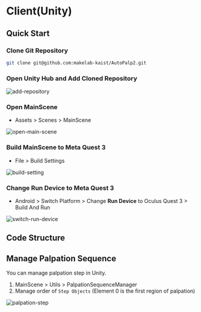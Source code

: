 
# Client(Unity)

## Quick Start

<Steps>

### Clone Git Repository

```bash copy
git clone git@github.com:makelab-kaist/AutoPalp2.git
```

### Open **Unity Hub** and Add Cloned Repository

![add-repository](/img/autopalp2/add-repository.png)

### Open MainScene

- Assets > Scenes > MainScene

![open-main-scene](/img/autopalp2/open-main-scene.png)

### Build MainScene to Meta Quest 3

- File > Build Settings

![build-setting](/img/autopalp2/build-setting.png)

### Change Run Device to Meta Quest 3

- Android > Switch Platform > Change **Run Device** to Oculus Quest 3 > Build And Run

![switch-run-device](/img/autopalp2/switch-run-device.png)

</Steps>

## Code Structure

<FileTree>
  <FileTree.Folder name="Assets" defaultOpen>
    <FileTree.Folder name="Scripts" defaultOpen>
      <FileTree.File name="AbdomenUISizeController.cs" />
      <FileTree.File name="AbdominalRegionLineDrawer.cs" />
      <FileTree.File name="GameObjectToggler.cs" />
      <FileTree.File name="PainScaleDisplay.cs" />
      <FileTree.File name="PalpationSequenceManager.cs" />
      <FileTree.File name="WebSocketPatientTokenManager.cs" />
    </FileTree.Folder>
    <FileTree.Folder name="Abdomen Interface">
      <FileTree.File name="interface.fbx" />
    </FileTree.Folder>
    <FileTree.Folder name="Audio">
      <FileTree.File name="AdjustSize.mp3" />
      <FileTree.File name="Finish.mp3" />
      <FileTree.File name="Palpation.mp3" />
      <FileTree.File name="TurnOn.mp3" />
    </FileTree.Folder>
    <FileTree.Folder name="Hand Gesture">
      <FileTree.File name="AutoPalp Grab Hand Pose.asset" />
      <FileTree.File name="AutoPalp Grab Hand Shape.asset" />
    </FileTree.Folder>
    <FileTree.Folder name="Images">
      <FileTree.File name="VAS.png" />
    </FileTree.Folder>
    <FileTree.Folder name="Materials">
      <FileTree.File name="Abdomen.mat" />
      <FileTree.File name="Black.mat" />
      <FileTree.File name="Default White.mat" />
      <FileTree.File name="Nine Region Blue.mat" />
      <FileTree.File name="Nine Region White.mat" />
      <FileTree.File name="Transparent.mat" />
    </FileTree.Folder>
    <FileTree.Folder name="Scenes">
      <FileTree.File name="MainScene.unity" />
    </FileTree.Folder>
  </FileTree.Folder>
</FileTree>

## Manage Palpation Sequence

You can manage palpation step in Unity.

1. MainScene > Utils > PalpationSequenceManager
2. Manage order of `Step Objects` (Element 0 is the first region of palpation)

![palpation-step](/img/autopalp2/palpation-step.png)
